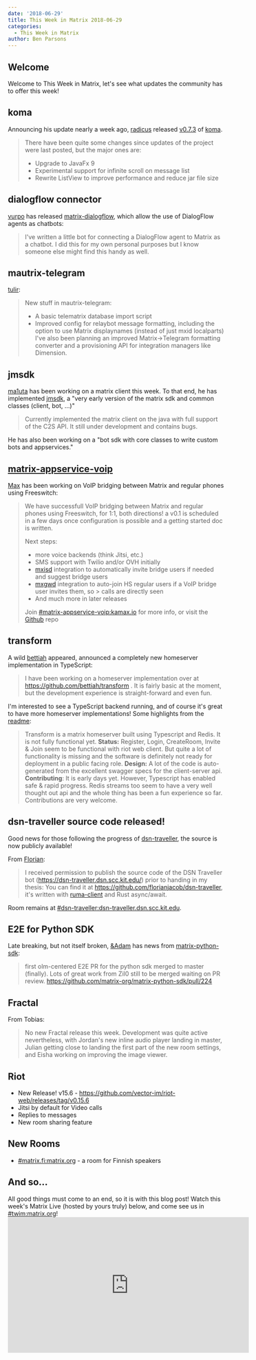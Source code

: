 ```yaml
---
date: '2018-06-29'
title: This Week in Matrix 2018-06-29
categories:
  - This Week in Matrix
author: Ben Parsons
---
```


<h2 id="welcome">Welcome</h2>
Welcome to This Week in Matrix, let's see what updates the community has to offer this week!
<h2 id="koma">koma</h2>
Announcing his update nearly a week ago, <a href="https://matrix.to/#/@radicus:matrix.org">radicus</a> released <a href="https://github.com/koma-im/koma/releases/tag/0.7.3">v0.7.3</a> of <a href="https://github.com/koma-im/koma/">koma</a>.
<blockquote>There have been quite some changes since updates of the project were last posted, but the major ones are:
<ul>
 	<li>Upgrade to JavaFx 9</li>
 	<li>Experimental support for infinite scroll on message list</li>
 	<li>Rewrite ListView to improve performance and reduce jar file size</li>
</ul>
</blockquote>
<h2 id="dialogflowconnector">dialogflow connector</h2>
<a href="https://matrix.to/#/@vurpo:vurpo.fi">vurpo</a> has released <a href="https://gitlab.com/vurpo/matrix-dialogflow">matrix-dialogflow</a>, which allow the use of DialogFlow agents as chatbots:
<blockquote>I've written a little bot for connecting a DialogFlow agent to Matrix as a chatbot. I did this for my own personal purposes but I know someone else might find this handy as well.</blockquote>
<h2 id="mautrixtelegram">mautrix-telegram</h2>
<a href="@tulir:maunium.net">tulir</a>:
<blockquote>New stuff in mautrix-telegram:
<ul>
 	<li>A basic telematrix database import script</li>
 	<li>Improved config for relaybot message formatting, including the option to use Matrix displaynames (instead of just mxid localparts)
I've also been planning an improved Matrix-&gt;Telegram formatting converter and a provisioning API for integration managers like Dimension.</li>
</ul>
</blockquote>
<h2 id="jmsdk">jmsdk</h2>
<a href="https://matrix.to/#/@ma1uta:matrix.org">ma1uta</a> has been working on a matrix client this week. To that end, he has implemented <a href="https://github.com/ma1uta/jmsdk">jmsdk</a>, a "very early version of the matrix sdk and common classes (client, bot, …)"
<blockquote>Currently implemented the matrix client on the java with full support of the C2S API. It still under development and contains bugs.</blockquote>
He has also been working on a "bot sdk with core classes to write custom bots and appservices."
<h2 id="matrixappservicevoip"><a href="https://github.com/kamax-io/matrix-appservice-voip">matrix-appservice-voip</a></h2>
<a href="https://matrix.to/#/@max:kamax.io">Max</a> has been working on VoIP bridging between Matrix and regular phones using Freeswitch:
<blockquote>We have successfull VoIP bridging between Matrix and regular phones using Freeswitch, for 1:1, both directions! a v0.1 is scheduled in a few days once configuration is possible and a getting started doc is written.

Next steps:
<ul>
 	<li>more voice backends (think Jitsi, etc.)</li>
 	<li>SMS support with Twilio and/or OVH initially</li>
 	<li><a href="https://github.com/kamax-io/mxisd">mxisd</a> integration to automatically invite bridge users if needed and suggest bridge users</li>
 	<li><a href="https://github.com/kamax-io/mxhsd">mxgwd</a> integration to auto-join HS regular users if a VoIP bridge user invites them, so &gt; calls are directly seen</li>
 	<li>And much more in later releases</li>
</ul>
Join <a href="https://matrix.to/#/#matrix-appservice-voip:kamax.io">#matrix-appservice-voip:kamax.io</a> for more info, or visit the <a href="https://github.com/kamax-io/matrix-appservice-voip">Github</a> repo</blockquote>
<h2 id="transform">transform</h2>
A wild <a href="https://matrix.to/#/@bettiah:matrix.org">bettiah</a> appeared, announced a completely new homeserver implementation in TypeScript:
<blockquote>I have been working on a homeserver implementation over at <a href="https://github.com/bettiah/transform">https://github.com/bettiah/transform</a> . It is fairly basic at the moment, but the development experience is straight-forward and even fun.</blockquote>
I'm interested to see a TypeScript backend running, and of course it's great to have more homeserver implementations! Some highlights from the <a href="https://github.com/bettiah/transform">readme</a>:
<blockquote>Transform is a matrix homeserver built using Typescript and Redis. It is not fully functional yet.
<strong>Status:</strong> Register, Login, CreateRoom, Invite &amp; Join seem to be functional with riot web client. But quite a lot of functionality is missing and the software is definitely not ready for deployment in a public facing role.
<strong>Design:</strong> A lot of the code is auto-generated from the excellent swagger specs for the client-server api.
<strong>Contributing</strong>: It is early days yet. However, Typescript has enabled safe &amp; rapid progress. Redis streams too seem to have a very well thought out api and the whole thing has been a fun experience so far. Contributions are very welcome.</blockquote>
<h2 id="dsntravellersourcecodereleased">dsn-traveller source code released!</h2>
Good news for those following the progress of <a href="https://dsn-traveller.dsn.scc.kit.edu/">dsn-traveller</a>, the source is now publicly available!

From <a href="https://matrix.to/#/@florianjacob:matrix.org">Florian</a>:
<blockquote>I received permission to publish the source code of the DSN Traveller bot (<a href="https://dsn-traveller.dsn.scc.kit.edu/">https://dsn-traveller.dsn.scc.kit.edu/</a>) prior to handing in my thesis: You can find it at <a href="https://github.com/florianjacob/dsn-traveller">https://github.com/florianjacob/dsn-traveller</a>, it's written with <a href="https://github.com/ruma/ruma-client">ruma-client</a> and Rust async/await.</blockquote>
Room remains at <a href="https://matrix.to/#/#dsn-traveller:dsn-traveller.dsn.scc.kit.edu">#dsn-traveller:dsn-traveller.dsn.scc.kit.edu</a>.
<h2 id="e2eforpythonsdk">E2E for Python SDK</h2>
Late breaking, but not itself broken, <a href="https://matrix.to/#/@adam:thebeckmeyers.xyz">&amp;Adam</a> has news from <a href="https://github.com/matrix-org/matrix-python-sdk">matrix-python-sdk</a>:
<blockquote>first olm-centered E2E PR for the python sdk merged to master (finally). Lots of great work from Zil0 still to be merged waiting on PR review. <a href="https://github.com/matrix-org/matrix-python-sdk/pull/224">https://github.com/matrix-org/matrix-python-sdk/pull/224</a></blockquote>
<h2 id="fractal">Fractal</h2>

<p>From Tobias: </p>

<blockquote>
  <p>No new Fractal release this week. Development was quite active nevertheless, with Jordan's new inline audio player landing in master, Julian getting close to landing the first part of the new room settings, and Eisha working on improving the image viewer.</p>
</blockquote>
<h2 id="riot">Riot</h2>
<ul>
 	<li>New Release! v15.6 - <a href="https://github.com/vector-im/riot-web/releases/tag/v0.15.6">https://github.com/vector-im/riot-web/releases/tag/v0.15.6</a></li>
 	<li>Jitsi by default for Video calls</li>
 	<li>Replies to messages</li>
 	<li>New room sharing feature</li>
</ul>
<h2 id="newrooms">New Rooms</h2>
<ul>
 	<li><a href="https://matrix.to/#/#matrix.fi:matrix.org">#matrix.fi:matrix.org</a> - a room for Finnish speakers</li>
</ul>
<h2 id="andso">And so…</h2>
All good things must come to an end, so it is with this blog post! Watch this week's Matrix Live (hosted by yours truly) below, and come see us in <a href="https://matrix.to/#/#TWIM:matrix.org">#twim:matrix.org</a>!

<div class="video-container"><iframe src="https://www.youtube.com/embed/JWUcLJ8ueRk" width="560" height="315" frameborder="0" allowfullscreen="allowfullscreen"></iframe></div>